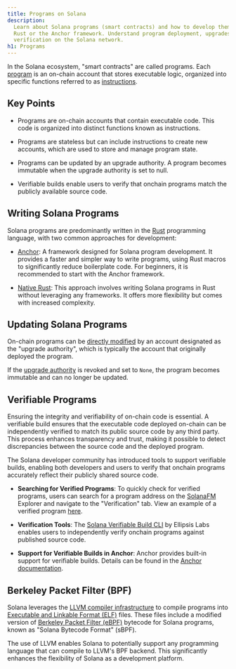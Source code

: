 ```yaml
---
title: Programs on Solana
description:
  Learn about Solana programs (smart contracts) and how to develop them using
  Rust or the Anchor framework. Understand program deployment, upgrades, and
  verification on the Solana network.
h1: Programs
---
```


In the Solana ecosystem, "smart contracts" are called programs. Each
[program](/docs/core/accounts#program-account) is an on-chain account that
stores executable logic, organized into specific functions referred to as
[instructions](/docs/core/transactions#instruction).

## Key Points

- Programs are on-chain accounts that contain executable code. This code is
  organized into distinct functions known as instructions.

- Programs are stateless but can include instructions to create new accounts,
  which are used to store and manage program state.

- Programs can be updated by an upgrade authority. A program becomes immutable
  when the upgrade authority is set to null.

- Verifiable builds enable users to verify that onchain programs match the
  publicly available source code.

## Writing Solana Programs

Solana programs are predominantly written in the
[Rust](https://doc.rust-lang.org/book/) programming language, with two common
approaches for development:

- [Anchor](/docs/programs/anchor): A framework designed for Solana program
  development. It provides a faster and simpler way to write programs, using
  Rust macros to significantly reduce boilerplate code. For beginners, it is
  recommended to start with the Anchor framework.

- [Native Rust](/developers/guides/getstarted/intro-to-native-rust): This
  approach involves writing Solana programs in Rust without leveraging any
  frameworks. It offers more flexibility but comes with increased complexity.

## Updating Solana Programs

On-chain programs can be
[directly modified](https://github.com/solana-labs/solana/blob/27eff8408b7223bb3c4ab70523f8a8dca3ca6645/programs/bpf_loader/src/lib.rs#L675)
by an account designated as the "upgrade authority", which is typically the
account that originally deployed the program.

If the
[upgrade authority](https://github.com/solana-labs/solana/blob/27eff8408b7223bb3c4ab70523f8a8dca3ca6645/programs/bpf_loader/src/lib.rs#L865)
is revoked and set to `None`, the program becomes immutable and can no longer be
updated.

## Verifiable Programs

Ensuring the integrity and verifiability of on-chain code is essential. A
verifiable build ensures that the executable code deployed on-chain can be
independently verified to match its public source code by any third party. This
process enhances transparency and trust, making it possible to detect
discrepancies between the source code and the deployed program.

The Solana developer community has introduced tools to support verifiable
builds, enabling both developers and users to verify that onchain programs
accurately reflect their publicly shared source code.

- **Searching for Verified Programs**: To quickly check for verified programs,
  users can search for a program address on the [SolanaFM](https://solana.fm/)
  Explorer and navigate to the "Verification" tab. View an example of a verified
  program
  [here](https://solana.fm/address/PhoeNiXZ8ByJGLkxNfZRnkUfjvmuYqLR89jjFHGqdXY).

- **Verification Tools**: The
  [Solana Verifiable Build CLI](https://github.com/Ellipsis-Labs/solana-verifiable-build)
  by Ellipsis Labs enables users to independently verify onchain programs
  against published source code.

- **Support for Verifiable Builds in Anchor**: Anchor provides built-in support
  for verifiable builds. Details can be found in the
  [Anchor documentation](https://www.anchor-lang.com/docs/verifiable-builds).

## Berkeley Packet Filter (BPF)

Solana leverages the [LLVM compiler infrastructure](https://llvm.org/) to
compile programs into
[Executable and Linkable Format (ELF)](https://en.wikipedia.org/wiki/Executable_and_Linkable_Format)
files. These files include a modified version of
[Berkeley Packet Filter (eBPF)](https://en.wikipedia.org/wiki/EBPF) bytecode for
Solana programs, known as "Solana Bytecode Format" (sBPF).

The use of LLVM enables Solana to potentially support any programming language
that can compile to LLVM's BPF backend. This significantly enhances the
flexibility of Solana as a development platform.
